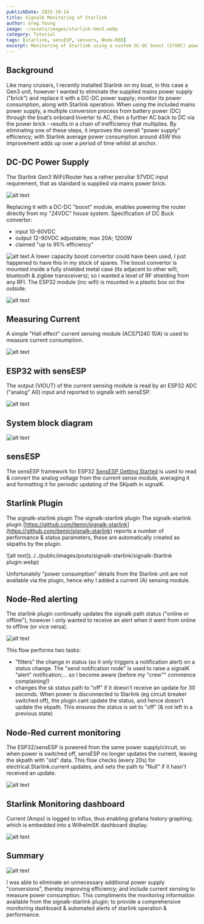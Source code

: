 ```yaml
---
publishDate: 2025-10-14
title: SignalK Monitoring of Starlink
author: Greg Young
image: ~/assets/images/starlink-Gen3.webp
category: Tutorial
tags: [starlink, sensESP, sensors, Node-RED]
excerpt: Monitoring of Starlink using a custom DC-DC boost (57VDC) power supply with SignalK, Starlink plugin & sensESP.
---
```


## Background

Like many cruisers, I recently installed Starlink on my boat, in this case a Gen3 unit, however I wanted to eliminate the supplied mains power supply ("brick") and replace it with a DC-DC power supply; monitor its power consumption, along with Starlink operation.
When using the included mains power supply, a multiple conversion process from battery power (DC) through the boat’s onboard Inverter to AC, then a further AC back to DC via the power brick - results in a chain of inefficiency that multiplies.
By eliminating one of these steps, it improves the overall "power supply" efficiency; with Starlink average power consumption around 45W this improvement adds up over a period of time whilst at anchor.

## DC-DC Power Supply

The Starlink Gen3 WiFi/Router has a rather peculiar 57VDC input requirement, that as standard is supplied via mains power brick.

![alt text](../../public/images/posts/signalk-starlink/starlink-router.webp)

Replacing it with a DC-DC "boost" module, enables powering the router directly from my "24VDC" house system.
Specification of DC Buck convertor:

- input 10-60VDC
- output 12-90VDC adjustable; max 20A; 1200W
- claimed "up to 95% efficiency"

![alt text](../../public/images/posts/signalk-starlink/DCDC-boost-module.webp)
A lower capacity boost convertor could have been used, I just happened to have this in my stock of spares.
The boost convertor is mounted inside a fully shielded metal case (its adjacent to other wifi, bluetooth & zigbee transceivers); so i wanted a level of RF shielding from any RFI. The ESP32 module (inc wifi) is mounted in a plastic box on the outside.

![alt text](../../public/images/posts/signalk-starlink/IMG_0192.webp)

## Measuring Current

A simple "Hall effect" current sensing module (ACS71240 10A) is used to measure current consumption.

![alt text](../../public/images/posts/signalk-starlink/ACS71240-module.webp)

## ESP32 with sensESP

The output (VIOUT) of the current sensing module is read by an ESP32 ADC ("analog" A0) input and reported to signalk with sensESP.

![alt text](../../public/images/posts/signalk-starlink/ACS71240-use.webp)

## System block diagram

![alt text](<../../public/images/posts/signalk-starlink/Starlink block diagram.webp>)

## sensESP

The sensESP framework for ESP32
[SensESP Getting Started](https://signalk.org/SensESP/pages/getting_started/)
is used to read & convert the analog voltage from the current sense module, averaging it and formatting it for periodic updating of the SKpath in signalK.

## Starlink Plugin

The signalk-starlink plugin The signalk-starlink plugin
The signalk-starlink plugin [https://github.com/itemir/signalk-starlink](https://github.com/itemir/signalk-starlink)
reports a number of performance & status parameters, these are automatically created as skpaths by the plugin.

![alt text](../../public/images/posts/signalk-starlink/signalk-Starlink plugin.webp)

Unfortunately "power consumption" details from the Starlink unit are not available via the plugin, hence why I added a current (A) sensing module.

## Node-Red alerting

The starlink plugin continually updates the signalk path status ("online or offline"), however i only wanted to receive an alert when it went from online to offline (or vice versa).

![alt text](../../public/images/posts/signalk-starlink/nodered-starlink-status.webp)

This flow performs two tasks:

- "filters" the change in status (so it only triggers a notification alert) on a status change.
  The "send notification node" is used to raise a signalK "alert" notification;... so I become aware (before my "crew"" commence complaining!)
- changes the sk status path to "off" if it doesn't receive an update for 30 seconds.
  When power is disconnected to Starlink (eg circuit breaker switched off), the plugin cant update the status, and hence doesn't update the skpath. This ensures the status is set to "off" (& not left in a previous state)

## Node-Red current monitoring

The ESP32/sensESP is powered from the same power supply/circuit, so when power is switched off, sensESP no longer updates the current, leaving the skpath with "old" data.
This flow checks (every 20s) for electrical.Starlink.current updates, and sets the path to "Null" if it hasn't received an update.

![alt text](../../public/images/posts/signalk-starlink/nodered-starlink-current.webp)

## Starlink Monitoring dashboard

Current (Amps) is logged to influx, thus enabling grafana history graphing; which is embedded into a WilhelmSK dashboard display.

![alt text](../../public/images/posts/signalk-starlink/IMG_0716.webp)

## Summary

![alt text](../../public/images/posts/signalk-starlink/IMG_0193.webp)

I was able to eliminate an unnecessary additional power supply "conversions", thereby improving efficiency; and include current sensing to measure power consumption. This compliments the monitoring information available from the signalk-starlink plugin; to provide a comprehensive monitoring dashboard & automated alerts of starlink operation & performance.
